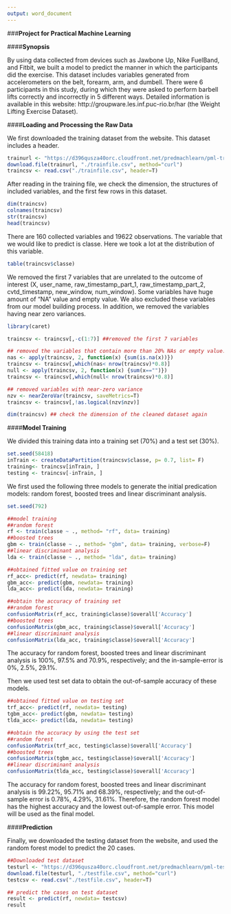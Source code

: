 ```yaml
---
output: word_document
---
```

###**Project for Practical Machine Learning**



####**Synopsis**

By using data collected from devices such as Jawbone Up, Nike FuelBand, and Fitbit, we built a model to predict the manner in which the participants did the exercise. This dataset includes variables generated from accelerometers on the belt, forearm, arm, and dumbell. There were 6 participants in this study, during which they were asked to perform barbell lifts correctly and incorrectly in 5 different ways. Detailed information is available in this website: http://groupware.les.inf.puc-rio.br/har (the Weight Lifting Exercise Dataset).




####**Loading and Processing the Raw Data**


We first downloaded the training dataset from the website. This dataset includes a header.

```r
trainurl <- "https://d396qusza40orc.cloudfront.net/predmachlearn/pml-training.csv"
download.file(trainurl, "./trainfile.csv", method="curl")
traincsv <- read.csv("./trainfile.csv", header=T)
```



After reading in the training file, we check the dimension, the structures of included variables, and the first few rows in this dataset.

```r
dim(traincsv)
colnames(traincsv)
str(traincsv)
head(traincsv)
```



There are 160 collected variables and 19622 observations. The variable that we would like to predict is classe. Here we took a lot at the distribution of this variable.

```r
table(traincsv$classe)
```



We removed the first 7 variables that are unrelated to the outcome of interest (X, user_name, raw_timestamp_part_1, raw_timestamp_part_2, cvtd_timestamp, new_window, num_window). Some variables have huge amount of "NA" value and empty value. We also excluded these variables from our model building process. In addition, we removed the variables having near zero variances.


```r
library(caret)

traincsv <- traincsv[,-c(1:7)] ##removed the first 7 variables

## removed the variables that contain more than 20% NAs or empty value.
nas <- apply(traincsv, 2, function(x) {sum(is.na(x))})
traincsv <- traincsv[,which(nas< nrow(traincsv)*0.8)]
null <- apply(traincsv, 2, function(x) {sum(x=="")})
traincsv <- traincsv[,which(null< nrow(traincsv)*0.8)]

## removed variables with near-zero variance
nzv <- nearZeroVar(traincsv, saveMetrics=T)
traincsv <- traincsv[,!as.logical(nzv$nzv)]

dim(traincsv) ## check the dimension of the cleaned dataset again
```




####**Model Training**



We divided this training data into a training set (70%) and a test set (30%).

```r
set.seed(58418)
inTrain <- createDataPartition(traincsv$classe, p= 0.7, list= F)
training<- traincsv[inTrain, ]
testing <- traincsv[-inTrain, ]
```


We first used the following three models to generate the initial predication models: random forest, boosted trees and linear discriminant analysis.

```r
set.seed(792)

##model training
##random forest
rf <- train(classe ~ ., method= "rf", data= training)
##boosted trees
gbm <- train(classe ~ ., method= "gbm", data= training, verbose=F)
##linear discriminant analysis
lda <- train(classe ~ ., method= "lda", data= training) 

##obtained fitted value on training set
rf_acc<- predict(rf, newdata= training)
gbm_acc<- predict(gbm, newdata= training)
lda_acc<- predict(lda, newdata= training)
```

```r
##obtain the accuracy of training set
##random forest
confusionMatrix(rf_acc, training$classe)$overall['Accuracy']
##boosted trees
confusionMatrix(gbm_acc, training$classe)$overall['Accuracy']
##linear discriminant analysis
confusionMatrix(lda_acc, training$classe)$overall['Accuracy']
```

The accuracy for random forest, boosted trees and linear discriminant analysis is 100%, 97.5% and 70.9%, respectively; and the in-sample-error is 0%, 2.5%, 29.1%.



Then we used test set data to obtain the out-of-sample accuracy of these models.

```r
##obtained fitted value on testing set
trf_acc<- predict(rf, newdata= testing)
tgbm_acc<- predict(gbm, newdata= testing)
tlda_acc<- predict(lda, newdata= testing)
```

```r
##obtain the accuracy by using the test set
##random forest
confusionMatrix(trf_acc, testing$classe)$overall['Accuracy']
##boosted trees
confusionMatrix(tgbm_acc, testing$classe)$overall['Accuracy']
##linear discriminant analysis
confusionMatrix(tlda_acc, testing$classe)$overall['Accuracy']
```

The accuracy for random forest, boosted trees and linear discriminant analysis is 99.22%, 95.71% and 68.39%, respectively; and the out-of-sample error is 0.78%, 4.29%, 31.61%. Therefore, the random forest model has the highest accuracy and the lowest out-of-sample error. This model will be used as the final model. 




####**Prediction**



Finally, we downloaded the testing dataset from the website, and used the random forest model to predict the 20 cases.

```r
##Downloaded test dataset
testurl <- "https://d396qusza40orc.cloudfront.net/predmachlearn/pml-testing.csv"
download.file(testurl, "./testfile.csv", method="curl")
testcsv <- read.csv("./testfile.csv", header=T)
```
```r
## predict the cases on test dataset
result <- predict(rf, newdata= testcsv)
result
```
